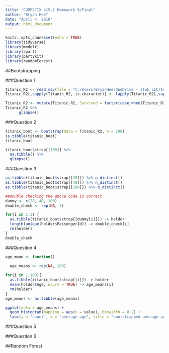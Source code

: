 ```yaml
---
title: "COMPSCIX 415.2 Homework 9/Final"
author: "Bryan Hee"
date: "April 4, 2018"
output: html_document
---
```


```r
knitr::opts_chunk$set(echo = TRUE)
library(tidyverse)
library(modelr)
library(rpart)
library(partykit)
library(randomForest)
```

##Bootstrapping

###Question 1
```r
Titanic_R2 <- read.csv(file = "C:/Users/BryanHee/OneDrive - stok LLC/Intro to Data Science/HW Assignments/Assignment 9/train.csv")
Titanic_R2[,sapply(Titanic_R2, is.character)] <- lapply(Titanic_R2[,sapply(Titanic_R2, is.character)], as.factor)

Titanic_R2 <- mutate(Titanic_R2, Survived = factor(case_when(Titanic_R2$Survived == 1 ~ 'Survived', Titanic_R2$Survived == 0 ~ "Died"), levels = c('Survived', 'Died'), ordered = FALSE))
Titanic_R2 %>%
      glimpse()

```

###Question 2
```r
titanic_boot <- bootstrap(data = Titanic_R2, n = 100)
is.tibble(titanic_boot)
titanic_boot
```

```r
titanic_boot$strap[[100]] %>%
  as.tibble() %>%
  glimpse()
```


###Question 3
```r
as.tibble(titanic_boot$strap[[20]]) %>% n_distinct()
as.tibble(titanic_boot$strap[[40]]) %>% n_distinct()
as.tibble(titanic_boot$strap[[100]]) %>% n_distinct()

##double checking the above code is correct
dummy <- c(20, 40, 100)
double_check <- rep(NA, 3)

for(i in 1:3) {
  as.tibble(titanic_boot$strap[[dummy[i]]]) -> holder
  length(unique(holder$PassengerId)) -> double_check[i]
  rm(holder)
}
double_check
```

###Question 4
```r
age_mean <- function()

  age_means <- rep(NA, 100)
  
for(i in 1:100){
  as.tibble(titanic_boot$strap[[i]]) -> holder
  mean(holder$Age, na.rm = TRUE) -> age_means[i]
  rm(holder)
}
age_means <- as.tibble(age_means)

ggplot(data = age_means) +
  geom_histogram(mapping = aes(x = value), binwidth = 0.2) +
  labs(y = "count", x = "average age", title = "bootstrapped average age")

```


###Question 5


###Question 6


##Random Forest